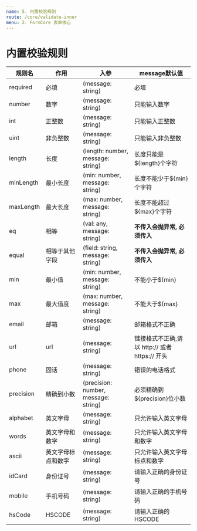 ```yaml
---
name: 5. 内置校验规则
route: /core/validate-inner
menu: 2. FormCore 表单核心
---
```


# 内置校验规则

| 规则名 | 作用 | 入参 | message默认值 |
| ------ | ------ | ------ | ----- |
| required | 必填 | (message: string) | 必填 |
| number | 数字 | (message: string) | 只能输入数字 |
| int | 正整数 | (message: string) | 只能输入正整数 |
| uint | 非负整数 | (message: string) | 只能输入非负整数 |
| length | 长度 | (length: number, message: string) | 长度只能是${length}个字符 |
| minLength | 最小长度 | (min: number, message: string) | 长度不能少于${min}个字符 |
| maxLength | 最大长度 | (max: number, message: string) | 长度不能超过${max}个字符 |
| eq | 相等 | (val: any, message: string) | **不传入会抛异常, 必须传入** |
| equal | 相等于其他字段 | (field: string, message: string) | **不传入会抛异常, 必须传入** |
| min | 最小值 | (min: number, message: string) | 不能小于${min} |
| max | 最大值度 | (max: number, message: string) | 不能大于${max} |
| email | 邮箱 | (message: string) | 邮箱格式不正确 |
| url | url | (message: string) | 链接格式不正确,请以 http:// 或者 https:// 开头 |
| phone | 固话 | (message: string) | 错误的电话格式 |
| precision | 精确到小数 | (precision: number, message: string) | 必须精确到${precision}位小数 |
| alphabet | 英文字母 | (message: string) | 只允许输入英文字母 |
| words | 英文字母和数字 | (message: string) | 只允许输入英文字母和数字 |
| ascii | 英文字母标点和数字 | (message: string) | 只允许输入英文字母标点和数字 |
| idCard | 身份证号 | (message: string) | 请输入正确的身份证号 |
| mobile | 手机号码 | (message: string) | 请输入正确的手机号码 |
| hsCode | HSCODE | (message: string) | 请输入正确的HSCODE |
